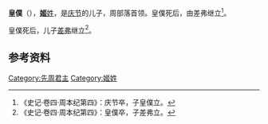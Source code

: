 {{Infobox 先秦人物
|名称=皇僕
|图像=
|图说=
|姓=[[姬姓|姬]]
|氏=
|名=
|字=
|别名=
|别字=
|谥号=
|时代=
|国家=
|身份=周部落首领
|出生=
|逝世=
|在位=
|父=[[庆节|庆节]]
|母=
|正妻=
|妾=
|子女=[[差弗|差弗]]
|太子=
}}
'''皇僕'''（{{bd|？||？||}}），[[姬姓|'''姬'''姓]]，是[[庆节|庆节]]的儿子，周部落首领。皇僕死后，由差弗继立<ref>《史记·卷四·周本纪第四》：庆节卒，子皇僕立。</ref>。

皇僕死后，儿子[[差弗|差弗]]继立<ref>《史记·卷四·周本纪第四》：皇僕卒，子差弗立。</ref>。

==参考资料==
{{reflist}}


{{中国皇帝|[[慶節|慶節]]|[[差弗|差弗]]|[[周朝君主列表#西伯|周部落首領]]|}}
{{周朝王室}}
[[Category:先周君主|Category:先周君主]]
[[Category:姬姓|Category:姬姓]]